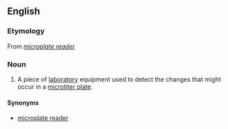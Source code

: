 ==English==
{{wikipedia}}

===Etymology===
From ''[[microplate reader]]''

===Noun===
{{en-noun|head=[[plate]] [[reader]]}}

# {{context|chemistry|biochemistry|lang=en}} A piece of [[laboratory]] equipment used to detect the changes that might occur in a [[microtiter plate]].

====Synonyms====
* [[microplate reader]]